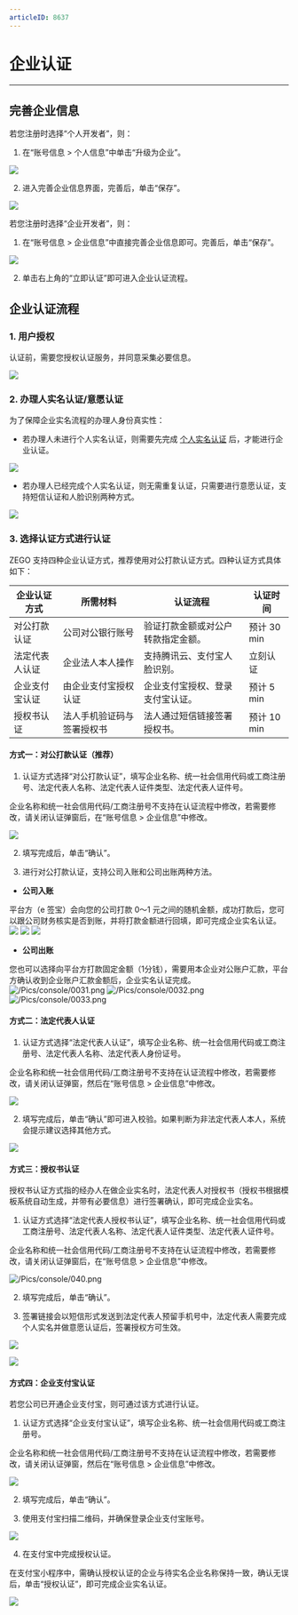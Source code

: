 ```yaml
---
articleID: 8637
---
```

# 企业认证

---

## 完善企业信息

若您注册时选择“个人开发者”，则：

1. 在“账号信息 > 个人信息”中单击“升级为企业”。

![](/Pics/console/0022.png)

2. 进入完善企业信息界面，完善后，单击“保存”。

![](/Pics/console/0020.png)

若您注册时选择“企业开发者”，则：

1. 在“账号信息 > 企业信息”中直接完善企业信息即可。完善后，单击“保存”。

![](/Pics/console/0023.png)

2. 单击右上角的“立即认证”即可进入企业认证流程。

## 企业认证流程

### 1. 用户授权

认证前，需要您授权认证服务，并同意采集必要信息。

![](/Pics/console/0003.png)

### 2. 办理人实名认证/意愿认证

为了保障企业实名流程的办理人身份真实性：

- 若办理人未进行个人实名认证，则需要先完成 [个人实名认证](#14286) 后，才能进行企业认证。

![](/Pics/console/0024.png)

- 若办理人已经完成个人实名认证，则无需重复认证，只需要进行意愿认证，支持短信认证和人脸识别两种方式。

![](/Pics/console/0026.png)

### 3. 选择认证方式进行认证

ZEGO 支持四种企业认证方式，推荐使用对公打款认证方式。四种认证方式具体如下：


| 企业认证方式 | 所需材料 | 认证流程 | 认证时间 |
| ---- | ---- | ---- | ---- |
| 对公打款认证 | 公司对公银行账号 | 验证打款金额或对公户转款指定金额。 | 预计 30 min |
| 法定代表人认证 | 企业法人本人操作 | 支持腾讯云、支付宝人脸识别。 | 立刻认证 |
| 企业支付宝认证 | 由企业支付宝授权认证 | 企业支付宝授权、登录支付宝认证。 | 预计 5 min |
| 授权书认证 | 法人手机验证码与签署授权书 | 法人通过短信链接签署授权书。 |预计 10 min |


#### 方式一：对公打款认证（推荐）

1. 认证方式选择“对公打款认证”，填写企业名称、统一社会信用代码或工商注册号、法定代表人名称、法定代表人证件类型、法定代表人证件号。

<div class="mk-hint">

企业名称和统一社会信用代码/工商注册号不支持在认证流程中修改，若需要修改，请关闭认证弹窗后，在“账号信息 > 企业信息”中修改。
</div>

![](/Pics/console/0027.png)

2. 填写完成后，单击“确认”。

3. 进行对公打款认证，支持公司入账和公司出账两种方法。

- **公司入账**

平台方（e 签宝）会向您的公司打款 0～1 元之间的随机金额，成功打款后，您可以跟公司财务核实是否到账，并将打款金额进行回填，即可完成企业实名认证。
![](/Pics/console/0028.png)
![](/Pics/console/0029.png)
![](/Pics/console/0030.png)

- **公司出账**

您也可以选择向平台方打款固定金额（1分钱），需要用本企业对公账户汇款，平台方确认收到企业账户汇款金额后，企业实名认证完成。
![/Pics/console/0031.png](http://doc.oa.zego.im/Pics/console/0031.png)
![/Pics/console/0032.png](http://doc.oa.zego.im/Pics/console/0032.png)
![/Pics/console/0033.png](http://doc.oa.zego.im/Pics/console/0033.png)

#### 方式二：法定代表人认证

1. 认证方式选择“法定代表人认证”，填写企业名称、统一社会信用代码或工商注册号、法定代表人名称、法定代表人身份证号。


<div class="mk-hint">

企业名称和统一社会信用代码/工商注册号不支持在认证流程中修改，若需要修改，请关闭认证弹窗，然后在“账号信息 > 企业信息”中修改。
</div>

![](/Pics/console/0034.png)

2. 填写完成后，单击“确认”即可进入校验。如果判断为非法定代表人本人，系统会提示建议选择其他方式。

![](/Pics/console/0038.png)

#### 方式三：授权书认证

授权书认证方式指的经办人在做企业实名时，法定代表人对授权书（授权书根据模板系统自动生成，并带有必要信息）进行签署确认，即可完成企业实名。

1. 认证方式选择“法定代表人授权书认证”，填写企业名称、统一社会信用代码或工商注册号、法定代表人名称、法定代表人证件类型、法定代表人证件号。

<div class="mk-hint">

企业名称和统一社会信用代码/工商注册号不支持在认证流程中修改，若需要修改，请关闭认证弹窗后，在“账号信息 > 企业信息”中修改。
</div>

![/Pics/console/040.png](http://doc.oa.zego.im/Pics/console/040.png)

2. 填写完成后，单击“确认”。

3. 签署链接会以短信形式发送到法定代表人预留手机号中，法定代表人需要完成个人实名并做意愿认证后，签署授权方可生效。

![](/Pics/console/0039.png)

![](/Pics/console/0040.png)

#### 方式四：企业支付宝认证

若您公司已开通企业支付宝，则可通过该方式进行认证。

1. 认证方式选择“企业支付宝认证”，填写企业名称、统一社会信用代码或工商注册号。

<div class="mk-hint">

企业名称和统一社会信用代码/工商注册号不支持在认证流程中修改，若需要修改，请关闭认证弹窗，然后在“账号信息 > 企业信息”中修改。
</div>

![](/Pics/console/0041.png)

2. 填写完成后，单击“确认”。

3. 使用支付宝扫描二维码，并确保登录企业支付宝账号。

![](/Pics/console/0042.png)

4. 在支付宝中完成授权认证。

在支付宝小程序中，需确认授权认证的企业与待实名企业名称保持一致，确认无误后，单击“授权认证”，即可完成企业实名认证。

![](/Pics/console/0043.png)
